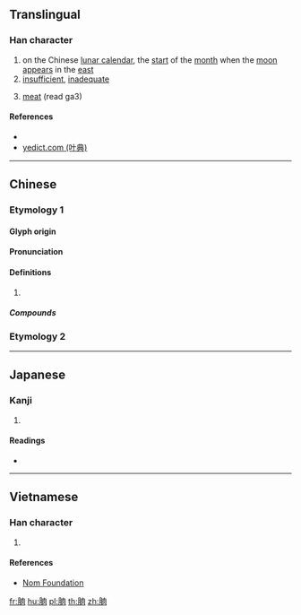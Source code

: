 {{character info/new}}
==Translingual==

===Han character===
{{Han char|rn=74|rad=月|as=06|sn=10|four=74227|canj=BOBO|ids=⿰月肉}}

# on the Chinese [[lunar calendar]], the [[start]] of the [[month]] when the [[moon]] [[appear]]s in the [[east]]
# [[insufficient]], [[inadequate]]
# {{lb|zh|Sichuanese}} [[meat]] (read ga3)

====References====
* {{Han ref|kx=0505.130|dkj=14356|dj=0884.050|hdz=32067.190|uh=6712|ud=26386|bh=D1D7|bd=53719}}
* [http://yedict.com/htm/67/6712.htm yedict.com (叶典)]

----

==Chinese==

===Etymology 1===
{{zh-forms}}

====Glyph origin====
{{Han etym}}

====Pronunciation====
{{zh-pron
|m=nǜ
|c=nuk6
|mc=
|oc=y
|cat=n,a
}}

====Definitions====
{{zh-hanzi}}

# {{rfdef|zh}}

=====Compounds=====
{{zh-der|朏朒|縮縮朒朒|縮朒}}

===Etymology 2===
{{zh-see|嘎|v|Sichuanese: meat}}

----

==Japanese==

===Kanji===
{{ja-kanji|grade=|rs=月06}}

# {{defn|lang=ja|sort=月06}}

====Readings====
* {{ja-readings|on=[[にく]] (niku), [[じく]] (jiku)|kun=}}

----

==Vietnamese==

===Han character===
{{vi-readings|rs=月06|hanviet=nục}}

# {{defn|lang=vi|sort=月06}}

====References====
* [http://nomfoundation.org/common/nom_details.php?codepoint=6712 Nom Foundation]

[[fr:朒]]
[[hu:朒]]
[[pl:朒]]
[[th:朒]]
[[zh:朒]]